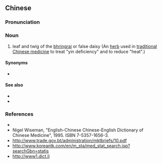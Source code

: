{{also|墨旱莲}}
==Chinese==
{{zh-forms|s=墨旱莲}}

===Pronunciation===
{{zh-pron
|m=mòhànlián
|cat=n
}}

===Noun===
{{zh-noun}}

# leaf and twig of the [[w:Eclipta alba|bhringraj]] or false daisy (An [[herb]] used in [[traditional Chinese medicine]] to treat "yin deficiency" and to reduce "heat".)

====Synonyms====
* {{l|zh|旱莲草}}

====See also====
* {{l|zh|补益药}}
* {{l|zh|药材}}

===References===
* {{pedialite|墨旱莲|lang=zh}}
* Nigel Wiseman, "English-Chinese Chinese-English Dictionary of Chinese Medicine", 1995. ISBN 7-5357-1656-3.
* http://www.trade.gov.bt/administration/mktbriefs/10.pdf
* http://www.koreantk.com/en/m_sta/med_stat_search.jsp?searchGbn=statis
* http://www1.dict.li